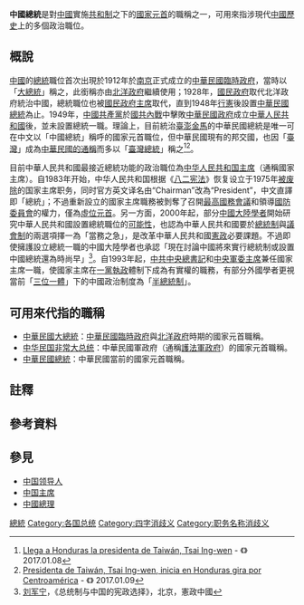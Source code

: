 '''中國總統'''是對[[中國|中國]]實施[[共和制|共和制]]之下的[[國家元首|國家元首]]的職稱之一，可用來指涉現代[[中國歷史|中國歷史]]上的多個政治職位。

== 概說 ==
[[中國|中國]]的[[總統|總統]]職位首次出現於1912年於[[南京市_(中華民國)|南京]]正式成立的[[中華民國|中華民國]][[中華民國臨時政府|臨時政府]]，當時以「[[中華民國大總統|大總統]]」稱之，此銜稱亦由[[北洋政府|北洋政府]]繼續使用；1928年，[[國民政府|國民政府]]取代北洋政府統治中國，總統職位也被[[國民政府主席|國民政府主席]]取代，直到1948年[[行憲|行憲]]後設置[[中華民國總統|中華民國總統]]為止。1949年，[[中國共產黨|中國共產黨]]於[[國共內戰|國共內戰]]中擊敗[[中華民國政府|中華民國政府]]成立[[中華人民共和國|中華人民共和國]]後，並未設置總統一職。理論上，目前統治[[臺灣地區|臺澎金馬]]的中華民國總統是唯一可在中文以「中國總統」稱呼的國家元首職位，但中華民國現有的邦交國，也因「[[臺灣|臺灣]]」成為[[中華民國的稱號|中華民國的通稱]]而多以「[[中華民國總統|臺灣總統]]」稱之<ref>[http://www.latribuna.hn/2017/01/08/honduras-la-presidenta-taiwan-tsai-ing-wen/ Llega a Honduras la presidenta de Taiwán, Tsai Ing-wen] {{Wayback|url=http://www.latribuna.hn/2017/01/08/honduras-la-presidenta-taiwan-tsai-ing-wen/ |date=20220415150918 }} - 《{{link-es|論壇報|La Tribuna (Honduras)}}》 2017.01.08</ref><ref>[http://www.nacion.com/mundo/centroamerica/Presidenta-Taiwan-Ing-wen-Honduras-Istmo_0_1608639204.html Presidenta de Taiwán, Tsai Ing-wen, inicia en Honduras gira por Centroamérica] {{Wayback|url=http://www.nacion.com/mundo/centroamerica/Presidenta-Taiwan-Ing-wen-Honduras-Istmo_0_1608639204.html |date=20170914215946 }} - 《{{link-es|國家日報|La Nación (Costa Rica)}}》 2017.01.09</ref>。

目前中華人民共和國最接近總統功能的政治職位為[[中华人民共和国主席|中华人民共和国主席]]（通稱國家主席）。自1983年开始，中华人民共和国根据《[[中华人民共和国宪法_(1982年)|八二宪法]]》恢复设立于1975年[[中华人民共和国主席存废之争|被废除]]的国家主席职务，同时官方英文译名由“Chairman”改為“President”，中文直譯即「總統」；不過重新設立的國家主席職務被剝奪了召開[[最高國務會議|最高國務會議]]和領導[[中华人民共和国国防委员会|國防委員會]]的權力，僅為[[虛位元首|虛位元首]]。另一方面，2000年起，部分[[中國大陸|中國大陸]][[知识分子|學者]]開始研究中華人民共和國設置總統職位的[[可能性|可能性]]，也認為中華人民共和國要於[[總統制|總統制]]與[[議會制|議會制]]的兩選項擇一為「當務之急」，是改革中華人民共和國[[宪政主义|憲政]]必要課題。不過即使擁護設立總統一職的中國大陸學者也承認「現在討論中國將來實行總統制或設置中國總統還為時尚早」<ref>[[刘军宁|刘军宁]]，《总统制与中国的宪政选择》，北京，憲政中國</ref>。自1993年起，[[中国共产党中央委员会总书记|中共中央總書記]]和[[中國共產黨中央軍事委員會主席|中央軍委主席]]兼任國家主席一職，使國家主席在[[一党制|一黨執政]]體制下成為有實權的職務，有部分外國學者更視當前「[[三位一體_(消歧義)|三位一體]]」下的中國政治制度為「[[半總統制|半總統制]]」。

== 可用來代指的職稱 ==
* [[中華民國大總統|中華民國大總統]]：[[中華民國|中華民國]][[中華民國臨時政府|臨時政府]]與[[北洋政府|北洋政府]]時期的國家元首職稱。
* [[中华民国非常大总统|中华民国非常大总统]]：中華民國軍政府（通稱[[護法軍政府|護法軍政府]]）的國家元首職稱。
* [[中華民國總統|中華民國總統]]：中華民國當前的國家元首職稱。

== 註釋 ==
{{NoteFoot}}

== 參考資料 ==
{{Reflist}}

== 參見 ==
* [[中国领导人|中国领导人]]
* [[中国主席|中国主席]]
* [[中國總理|中國總理]]

{{disambig}}

[[Category:中国国家元首|總統]]
[[Category:各国总统|Category:各国总统]]
[[Category:四字消歧义|Category:四字消歧义]]
[[Category:职务名称消歧义|Category:职务名称消歧义]]